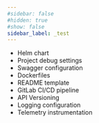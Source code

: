 ```yaml
---
#sidebar: false
#hidden: true
#show: false
sidebar_label: _test
---
```


* Helm chart
* Project debug settings
* Swagger configuration
* Dockerfiles
* README template
* GitLab CI/CD pipeline
* API Versioning
* Logging configuration
* Telemetry instrumentation